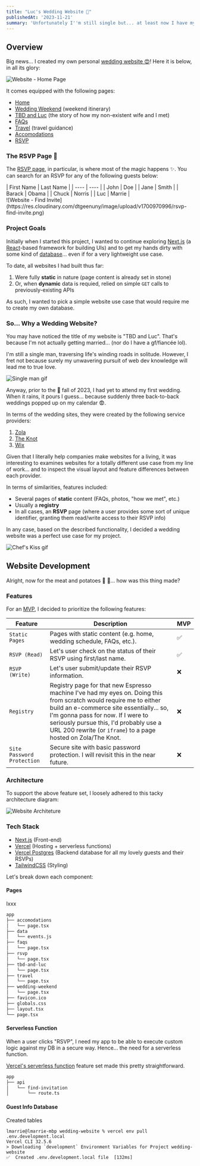 ```yaml
---
title: "Luc's Wedding Website 💍"
publishedAt: '2023-11-21'
summary: 'Unfortunately I''m still single but... at least now I have my own wedding website!'
---
```


## Overview

Big news... I created my own personal [wedding website 😍](https://wedding-website-lymarrie.vercel.app/)! Here it is below, in all its glory:

![Website - Home Page](https://res.cloudinary.com/dtgeenuny/image/upload/v1700954580/Wedding%20Website.png)

It comes equipped with the following pages:
- [Home](https://wedding-website-lymarrie.vercel.app/)
- [Wedding Weekend](https://wedding-website-lymarrie.vercel.app/wedding-weekend) (weekend itinerary)
- [TBD and Luc](https://wedding-website-lymarrie.vercel.app/tbd-and-luc) (the story of how my non-existent wife and I met)
- [FAQs](https://wedding-website-lymarrie.vercel.app/faqs)
- [Travel](https://wedding-website-lymarrie.vercel.app/travel) (travel guidance)
- [Accomodations](https://wedding-website-lymarrie.vercel.app/accomodations)
- [RSVP](https://wedding-website-lymarrie.vercel.app/rsvp)

### The RSVP Page 💌

The [RSVP page](https://wedding-website-lymarrie.vercel.app/rsvp), in particular, is where most of the magic happens ✨. You can search for an RSVP for any of the following guests below:

<div>
    <div className="flex flex-col md:grid md:grid-cols-3 md:gap-x-3">
        <div className="flex md:col-span-1">
            | First Name | Last Name |
            | ---- | ---- |
            | John | Doe |
            | Jane | Smith |
            | Barack | Obama |
            | Chuck | Norris |
            | Luc | Marrie |
        </div>
        <div className="col-span-2">
            ![Website - Find Invite](https://res.cloudinary.com/dtgeenuny/image/upload/v1700970996/rsvp-find-invite.png)
        </div>
    </div>
</div>


### Project Goals

Initially when I started this project, I wanted to continue exploring [Next.js](https://nextjs.org/) (a [React](https://react.dev/)-based framework for building UIs) and to get my hands dirty with some kind of [database](https://www.oracle.com/database/what-is-database/)... even if for a very lightweight use case.

To date, all websites I had built thus far:

1. Were fully **static** in nature (page content is already set in stone)
2. Or, when **dynamic** data is requied, relied on simple `GET` calls to previously-existing APIs

As such, I wanted to pick a simple website use case that would require me to create my own database.

### So... Why a Wedding Website?

You may have noticed the title of my website is "TBD and Luc". That's because I'm not actually getting married... (nor do I have a gf/fiancée lol).

I'm still a single man, traversing life's winding roads in solitude. However, I fret not because surely my unwavering pursuit of web dev knowledge will lead me to true love.

![Single man gif](https://media.giphy.com/media/H6cmWzp6LGFvqjidB7/giphy.gif)

Anyway, prior to the 🍂 fall of 2023, I had yet to attend my first wedding. When it rains, it pours I guess... because suddenly three back-to-back weddings popped up on my calendar 😨.

In terms of the wedding sites, they were created by the following service providers:
1. [Zola](https://www.zola.com/)
2. [The Knot](https://www.theknot.com/)
3. [Wix](https://www.wix.com/)

Given that I literally help companies make websites for a living, it was interesting to examines websites for a totally different use case from my line of work... and to inspect the visual layout and feature differences between each provider.

In terms of similarities, features included:
- Several pages of **static** content (FAQs, photos, "how we met", etc.)
- Usually a **registry**
- In all cases, an **RSVP** page (where a user provides some sort of unique identifier, granting them read/write access to their RSVP info)

In any case, based on the described functionality, I decided a wedding website was a perfect use case for my project.

![Chef's Kiss gif](https://media.giphy.com/media/3q3QK6KyDVUBzih7hB/giphy.gif)


## Website Development

Alright, now for the meat and potatoes 🥩 🥔... how was this thing made?

### Features

For an [MVP](https://www.productplan.com/glossary/minimum-viable-product/), I decided to prioritize the following features:

| Feature | Description | MVP |
| ---- | ---- | ----------- |
| `Static Pages` | Pages with static content (e.g. home, wedding schedule, FAQs, etc.). | ✅ |
| `RSVP (Read)` | Let's user check on the status of their RSVP using first/last name. | ✅ |
| `RSVP (Write)` | Let's user submit/update their RSVP information. | ❌ |
| `Registry` | Registry page for that new Espresso machine I've had my eyes on. Doing this from scratch would require me to either build an e-commerce site essentially... so, I'm gonna pass for now. If I were to seriously pursue this, I'd probably use a URL 200 rewrite (or `iframe`) to a page hosted on Zola/The Knot.  | ❌ |
| `Site Password Protection` | Secure site with basic password protection. I will revisit this in the near future. | ❌ |

### Architecture

To support the above feature set, I loosely adhered to this tacky architecture diagram:

![Website Architeture](https://res.cloudinary.com/dtgeenuny/image/upload/v1700973579/wedding-site-architecture.png)


### Tech Stack

- [Next.js](https://nextjs.org/) (Front-end)
- [Vercel](https://vercel.com/) (Hosting + serverless functions)
- [Vercel Postgres](https://vercel.com/storage/postgres) (Backend database for all my lovely guests and their RSVPs)
- [TailwindCSS](https://tailwindcss.com/) (Styling)

Let's break down each component:


#### Pages

Ixxx

```zsh
app
├── accomodations
│   └── page.tsx
├── data
│   └── events.js
├── faqs
│   └── page.tsx
├── rsvp
│   └── page.tsx
├── tbd-and-luc
│   └── page.tsx
├── travel
│   └── page.tsx
├── wedding-weekend
│   └── page.tsx
├── favicon.ico
├── globals.css
├── layout.tsx
└── page.tsx
```

#### Serverless Function

When a user clicks "RSVP", I need my app to be able to execute custom logic against my DB in a secure way. Hence... the need for a serverless function.

[Vercel's serverless function](https://vercel.com/docs/functions/serverless-functions) feature set made this pretty straightforward.

```zsh
app
├── api
│   └── find-invitation
│       └── route.ts
```



#### Guest Info Database

Created tables 






```
lmarrie@lmarrie-mbp wedding-website % vercel env pull .env.development.local
Vercel CLI 32.5.6
> Downloading `development` Environment Variables for Project wedding-website
✅  Created .env.development.local file  [132ms]
```